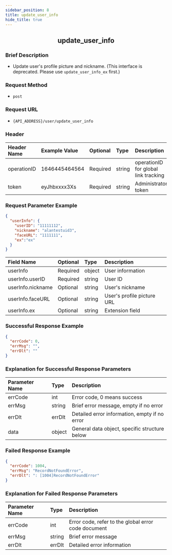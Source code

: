 ```yaml
---
sidebar_position: 8
title: update_user_info
hide_title: true
---
```


<center>

## update_user_info

</center>

### Brief Description
- Update user's profile picture and nickname. (This interface is deprecated. Please use `update_user_info_ex` first.)
### Request Method
- `post` 
### Request URL
- `{API_ADDRESS}/user/update_user_info` 

### Header
| Header Name | Example Value | Optional | Type   | Description                           |
|:----------- |:------------- |:-------- |:------ |:------------------------------------- |
| operationID | 1646445464564 | Required | string | operationID for global link tracking  |
| token       | eyJhbxxxx3Xs  | Required | string | Administrator token                   |

### Request Parameter Example

```json
{
  "userInfo": {
    "userID": "11111112",
    "nickname": "alantestuid3",
    "faceURL": "1111111",
    "ex":"ex"
  }
}
```
| Field Name       | Optional | Type   | Description                |
|:---------------- |:-------- |:------ |:-------------------------- |
| userInfo         | Required | object | User information           |
| userInfo.userID  | Required | string | User ID                    |
| userInfo.nickname| Optional | string | User's nickname            |
| userInfo.faceURL | Optional | string | User's profile picture URL |
| userInfo.ex      | Optional | string | Extension field            |
### Successful Response Example

```json
{
  "errCode": 0,
  "errMsg": "",
  "errDlt": ""
}
```
### Explanation for Successful Response Parameters

| Parameter Name | Type   | Description                            |
|:-------------- |:------ |:-------------------------------------- |
| errCode        | int    | Error code, 0 means success            |
| errMsg         | string | Brief error message, empty if no error |
| errDlt         | errDlt | Detailed error information, empty if no error |
| data           | object | General data object, specific structure below |

### Failed Response Example

```json
{
  "errCode": 1004,
  "errMsg": "RecordNotFoundError",
  "errDlt": ": [1004]RecordNotFoundError"
}
```
### Explanation for Failed Response Parameters

| Parameter Name | Type   | Description                             |
|:-------------- |:------ |:--------------------------------------- |
| errCode        | int    | Error code, refer to the global error code document |
| errMsg         | string | Brief error message                     |
| errDlt         | errDlt | Detailed error information              |